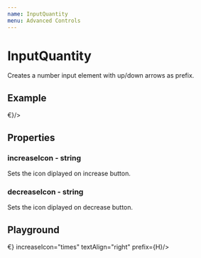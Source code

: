 ```yaml
---
name: InputQuantity
menu: Advanced Controls
---
```



# InputQuantity

Creates a number input element with up/down arrows as prefix.

## Example

<Inline>
    <QuantityExample changeAmount={0.01} suffix={<Text>€</Text>}/>
</Inline>

## Properties

### increaseIcon - string

Sets the icon diplayed on increase button.

### decreaseIcon - string

Sets the icon diplayed on decrease button.

## Playground

<Playground>
    <Row>
        <InputQuantity changeAmount={0.1} suffix={<Text>€</Text>} increaseIcon="times" textAlign="right" prefix={<Text>H</Text>}/>
    </Row>
</Playground>

